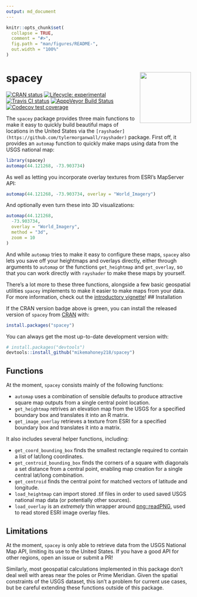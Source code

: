 ```yaml
---
output: md_document
---
```


<!-- README.md is generated from README.Rmd. Please edit that file -->

```r
knitr::opts_chunk$set(
  collapse = TRUE,
  comment = "#>",
  fig.path = "man/figures/README-",
  out.width = "100%"
)
```

# spacey <a href='https:/mikemahoney218.github.io/spacey'><img src='man/figures/logo.png' align="right" height="139" /></a>

<!-- badges: start -->
[![CRAN status](https://www.r-pkg.org/badges/version/spacey)](https://CRAN.R-project.org/package=spacey)
[![Lifecycle: experimental](https://img.shields.io/badge/lifecycle-experimental-orange.svg)](https://www.tidyverse.org/lifecycle/#experimental)
[![Travis CI status](https://travis-ci.com/mikemahoney218/spacey.svg?branch=master)](https://travis-ci.com/mikemahoney218/spacey)
[![ApppVeyor Build Status](https://ci.appveyor.com/api/projects/status/github/mikemahoney218/spacey?branch=master&svg=true)](https://ci.appveyor.com/project/mikemahoney218/spacey)
[![Codecov test coverage](https://codecov.io/gh/mikemahoney218/spacey/branch/master/graph/badge.svg)](https://codecov.io/gh/mikemahoney218/spacey?branch=master)
<!-- badges: end -->

The `spacey` package provides three main functions to make it easy to quickly 
build beautiful maps of locations in the United States via the 
`[rayshader](https://github.com/tylermorganwall/rayshader)` package. First off,
it provides an `automap` function to quickly make maps using data from the USGS 
national map:

```r
library(spacey)
automap(44.121268, -73.903734)
```

As well as letting you incorporate overlay textures from ESRI's MapServer API:

```r
automap(44.121268, -73.903734, overlay = "World_Imagery")
```

And optionally even turn these into 3D visualizations:

```r
automap(44.121268,
  -73.903734,
  overlay = "World_Imagery",
  method = "3d",
  zoom = 10
)
```

And while `automap` tries to make it easy to configure these maps, `spacey` also
lets you save off your heightmaps and overlays directly, either through 
arguments to `automap` or the functions `get_heightmap` and `get_overlay`, so 
that you can work directly with `rayshader` to make these maps by yourself.

There's a lot more to these three functions, alongside a few basic geospatial 
utilities `spacey` implements to make it easier to make maps from your data. For 
more information, check out the 
[introductory vignette](https://mikemahoney218.github.io/spacey/articles/introduction-to-spacey.html)!
## Installation

If the CRAN version badge above is green, you can install the released version 
of `spacey` from [CRAN](https://CRAN.R-project.org) with:

``` r
install.packages("spacey")
```

You can always get the most up-to-date development version with:

``` r
# install.packages("devtools")
devtools::install_github("mikemahoney218/spacey")
```

## Functions

At the moment, `spacey` consists mainly of the following functions:

* `automap` uses a combination of sensible defaults to produce attractive 
  square map outputs from a single central point location.
* `get_heightmap` retrives an elevation map from the USGS for a specified 
  boundary box and translates it into an R matrix.
* `get_image_overlay` retrieves a texture from ESRI for a specified boundary 
  box and translates it into a matrix.

It also includes several helper functions, including:

* `get_coord_bounding_box` finds the smallest rectangle required to contain 
  a list of lat/long coordinates.
* `get_centroid_bounding_box` finds the corners of a square with diagonals a set
  distance from a central point, enabling map creation for a single central 
  lat/long combination.
* `get_centroid` finds the central point for matched vectors of latitude and 
  longitude.
* `load_heightmap` can import stored .tif files in order to used saved USGS 
  national map data (or potentially other sources).
* `load_overlay` is an _extremely_ thin wrapper around 
  [png::readPNG](http://www.rforge.net/png/), used to read stored ESRI image 
  overlay files.

## Limitations

At the moment, `spacey` is only able to retrieve data from the USGS National 
Map API, limiting its use to the United States. If you have a good API for 
other regions, open an issue or submit a PR!

Similarly, most geospatial calculations implemented in this package don't deal 
well with areas near the poles or Prime Meridian. Given the spatial constraints 
of the USGS dataset, this isn't a problem for current use cases, but be careful 
extending these functions outside of this package.
